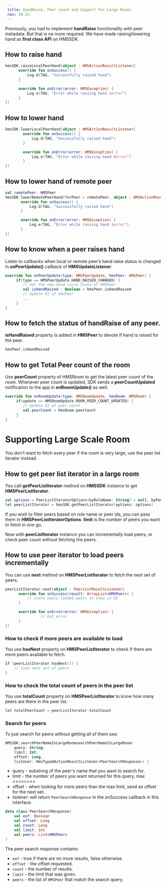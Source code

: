 ```yaml
---
 title: HandRaise, Peer count and Support for Large Rooms
 nav: 10.23
---
```


Previously, you had to implement **handRaise** functionality with peer metadata. But that is no more required. We have made raising/lowering hand as **first class API** on HMSSDK.

## How to raise hand

```kotlin
hmsSDK.raiseLocalPeerHand(object : HMSActionResultListener{
      override fun onSuccess() {
          Log.d(TAG, "Successfully raised hand")
      }

      override fun onError(error: HMSException) {
          Log.e(TAG, "Error while raising hand $error")
      }
})
```

## How to lower hand

```kotlin
hmsSDK.lowerLocalPeerHand(object : HMSActionResultListener{
        override fun onSuccess() {
            Log.d(TAG, "Successfully raised hand")
        }

        override fun onError(error: HMSException) {
            Log.e(TAG, "Error while raising hand $error")
        }
})
```

## How to lower hand of remote peer

```kotlin
val remotePeer: HMSPeer
hmsSDK.lowerRemotePeerHand(forPeer = remotePeer, object : HMSActionResultListener{
       override fun onSuccess() {
           Log.d(TAG, "Successfully raised hand")
       }

       override fun onError(error: HMSException) {
           Log.e(TAG, "Error while raising hand $error")
       }
})
```

## How to know when a peer raises hand

Listen to callbacks when local or remote peer’s hand raise status is changed in **onPeerUpdate()** callback of **HMSUpdateListener**:

```kotlin
override fun onPeerUpdate(type: HMSPeerUpdate, hmsPeer: HMSPeer) {
     if(type == HMSPeerUpdate.HAND_RAISED_CHANGED) {
        // Get the new hand raise State of HMSPeer
        val isHandRaised : Boolean = hmsPeer.isHandRaised
	    // Update UI of hmsPeer
	    ...
     }
}
```

## How to fetch the status of handRaise of any peer.
**isHandRaised** property is added in **HMSPeer** to denote if hand is raised for the peer.

```kotlin
hmsPeer.isHandRaised
```

## How to get Total Peer count of the room

Use **peerCount** property of HMSRoom to get the latest peer count of the room. Whenever peer count is updated, SDK sends a **peerCountUpdated** notification to the app in **onRoomUpdate()** as well.

```kotlin
override fun onRoomUpdate(type: HMSRoomUpdate, hmsRoom: HMSRoom) {
     if(update == HMSRoomUpdate.ROOM_PEER_COUNT_UPDATED) {
	    // Update UI of peer count
	    val peerCount = hmsRoom.peerCount
     }
}
```

# Supporting Large Scale Room

You don't want to fetch every peer if the room is very large, use the peer list iterator instead.

## How to get peer list iterator in a large room

You call **getPeerListIterator** method on **HMSSDK** instance to get **HMSPeerListIterator**.

```kotlin
val options = PeerListIteratorOptions(byRoleName: String? = null, byPeerIds: ArrayList<String>? = null, limit: Int = 10)
let peerListIterator = hmsSDK.getPeerListIterator(options: options)
```

If you wish to filter peers based on role name or peer ids, you can pass them in **HMSPeerListIteratorOptions**.
**limit** is the number of peers you want to fetch in one go.

Now with **peerListIterator** instance you can incrementally load peers, or check peer count without fetching the peers.

## How to use peer iterator to load peers incrementally

You can use **next** method on **HMSPeerListIterator** to fetch the next set of peers.

```kotlin
peerListIterator.next(object : PeerListResultListener{
      override fun onSuccess(result: ArrayList<HMSPeer>) {
          // store newly loaded peers to show in UI
      }

      override fun onError(error: HMSException) {
                // Got error
      }
})
```

### How to check if more peers are available to load

You use **hasNext** property on **HMSPeerListIterator** to check if there are more peers available to fetch.

```kotlin
if (peerListIterator.hasNext()) {
    // load next set of peers
}
```

### How to check the total count of peers in the peer list

You use **totalCount** property on **HMSPeerListIterator** to know how many peers are there in the peer list.

```kotlin
let totalPeerCount = peerListIterator.totalCount
```

### Search for peers
To just search for peers without getting all of them use:
```kotlin
HMSSDK.searchPeerNameInLargeRoomsearchPeerNameInLargeRoom(
    query: String,
    limit: Int,
    offset: Long,
    listener: HmsTypedActionResultListener<PeerSearchResponse>) {
```
* query - substring of the peer's name that you want to search for.
* limit - the number of peers you want returned for this query, max <<<>>>>>
* offset - when looking for more peers than the max limit, send an offset for the next set.
* listener: will return `PeerSearchResponse` in the onSuccess callback in this interface.

```kotlin
data class PeerSearchResponse(
    val eof: Boolean
    val offset: Long
    val count: Long
    val limit: Int
    val peers: List<HMSPeer>
)
```
The peer search response contains:
* `eof` - true if there are no more results, false otherwise.
* `offset` - the offset requested.
* `count` - the number of results.
* `limit` - the limit that was given.
* `peers` - the list of `HMSPeer` that match the search query.

